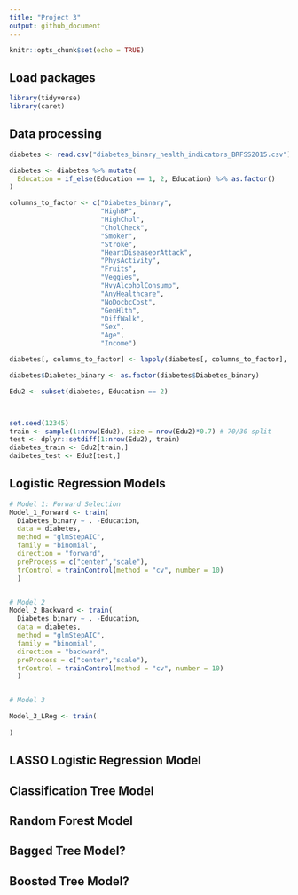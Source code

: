 ```yaml
---
title: "Project 3"
output: github_document
---
```


```r
knitr::opts_chunk$set(echo = TRUE)
```

## Load packages
```r
library(tidyverse)
library(caret)
```

## Data processing
```r
diabetes <- read.csv("diabetes_binary_health_indicators_BRFSS2015.csv")

diabetes <- diabetes %>% mutate(
  Education = if_else(Education == 1, 2, Education) %>% as.factor()
)

columns_to_factor <- c("Diabetes_binary",
                       "HighBP",
                       "HighChol",
                       "CholCheck",
                       "Smoker",
                       "Stroke",
                       "HeartDiseaseorAttack",
                       "PhysActivity",
                       "Fruits",
                       "Veggies",
                       "HvyAlcoholConsump",
                       "AnyHealthcare",
                       "NoDocbcCost",
                       "GenHlth",
                       "DiffWalk",
                       "Sex",
                       "Age",
                       "Income")

diabetes[, columns_to_factor] <- lapply(diabetes[, columns_to_factor], factor)

diabetes$Diabetes_binary <- as.factor(diabetes$Diabetes_binary)

Edu2 <- subset(diabetes, Education == 2)



set.seed(12345)
train <- sample(1:nrow(Edu2), size = nrow(Edu2)*0.7) # 70/30 split
test <- dplyr::setdiff(1:nrow(Edu2), train)
diabetes_train <- Edu2[train,]
daibetes_test <- Edu2[test,]
```


## Logistic Regression Models

```r

# Model 1: Forward Selection
Model_1_Forward <- train(
  Diabetes_binary ~ . -Education,
  data = diabetes,
  method = "glmStepAIC",
  family = "binomial",
  direction = "forward",
  preProcess = c("center","scale"),
  trControl = trainControl(method = "cv", number = 10)
  )


# Model 2
Model_2_Backward <- train(
  Diabetes_binary ~ . -Education,
  data = diabetes,
  method = "glmStepAIC",
  family = "binomial",
  direction = "backward",
  preProcess = c("center","scale"),
  trControl = trainControl(method = "cv", number = 10)
  )


# Model 3

Model_3_LReg <- train(
  
)

```

## LASSO Logistic Regression Model

## Classification Tree Model

## Random Forest Model

## Bagged Tree Model?

## Boosted Tree Model?
